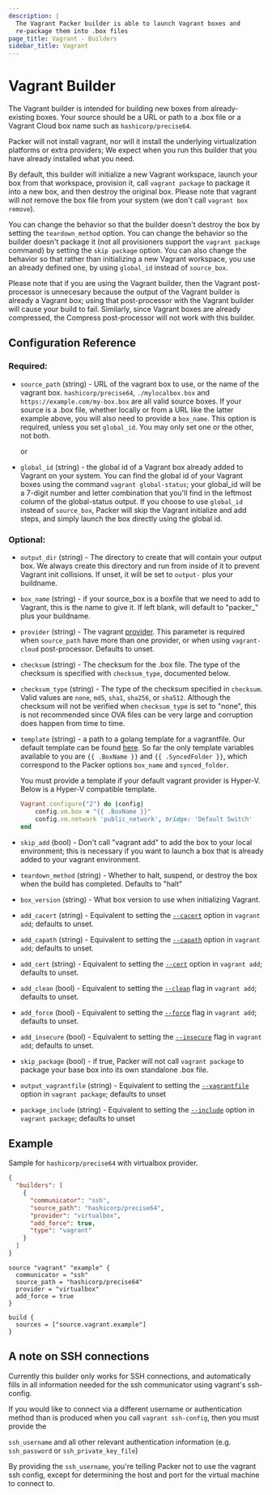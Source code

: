 ```yaml
---
description: |
  The Vagrant Packer builder is able to launch Vagrant boxes and
  re-package them into .box files
page_title: Vagrant - Builders
sidebar_title: Vagrant
---
```


# Vagrant Builder

The Vagrant builder is intended for building new boxes from already-existing
boxes. Your source should be a URL or path to a .box file or a Vagrant Cloud
box name such as `hashicorp/precise64`.

Packer will not install vagrant, nor will it install the underlying
virtualization platforms or extra providers; We expect when you run this
builder that you have already installed what you need.

By default, this builder will initialize a new Vagrant workspace, launch your
box from that workspace, provision it, call `vagrant package` to package it
into a new box, and then destroy the original box. Please note that vagrant
will _not_ remove the box file from your system (we don't call
`vagrant box remove`).

You can change the behavior so that the builder doesn't destroy the box by
setting the `teardown_method` option. You can change the behavior so the builder
doesn't package it (not all provisioners support the `vagrant package` command)
by setting the `skip package` option. You can also change the behavior so that
rather than initializing a new Vagrant workspace, you use an already defined
one, by using `global_id` instead of `source_box`.

Please note that if you are using the Vagrant builder, then the Vagrant
post-processor is unnecesary because the output of the Vagrant builder is
already a Vagrant box; using that post-processor with the Vagrant builder will
cause your build to fail. Similarly, since Vagrant boxes are already compressed,
the Compress post-processor will not work with this builder.

## Configuration Reference

### Required:

- `source_path` (string) - URL of the vagrant box to use, or the name of the
  vagrant box. `hashicorp/precise64`, `./mylocalbox.box` and
  `https://example.com/my-box.box` are all valid source boxes. If your
  source is a .box file, whether locally or from a URL like the latter example
  above, you will also need to provide a `box_name`. This option is required,
  unless you set `global_id`. You may only set one or the other, not both.

  or

- `global_id` (string) - the global id of a Vagrant box already added to Vagrant
  on your system. You can find the global id of your Vagrant boxes using the
  command `vagrant global-status`; your global_id will be a 7-digit number and
  letter combination that you'll find in the leftmost column of the
  global-status output. If you choose to use `global_id` instead of
  `source_box`, Packer will skip the Vagrant initialize and add steps, and
  simply launch the box directly using the global id.

### Optional:

- `output_dir` (string) - The directory to create that will contain
  your output box. We always create this directory and run from inside of it to
  prevent Vagrant init collisions. If unset, it will be set to `output-` plus
  your buildname.

- `box_name` (string) - if your source_box is a boxfile that we need to add
  to Vagrant, this is the name to give it. If left blank, will default to
  "packer\_" plus your buildname.

- `provider` (string) - The vagrant [provider](/docs/post-processors/vagrant).
  This parameter is required when `source_path` have more than one provider,
  or when using `vagrant-cloud` post-processor. Defaults to unset.

- `checksum` (string) - The checksum for the .box file. The type of the
  checksum is specified with `checksum_type`, documented below.

- `checksum_type` (string) - The type of the checksum specified in `checksum`.
  Valid values are `none`, `md5`, `sha1`, `sha256`, or `sha512`. Although the
  checksum will not be verified when `checksum_type` is set to "none", this is
  not recommended since OVA files can be very large and corruption does happen
  from time to time.

- `template` (string) - a path to a golang template for a
  vagrantfile. Our default template can be found
  [here](https://github.com/hashicorp/packer/blob/master/builder/vagrant/step_create_vagrantfile.go#L23-L37). So far the only template variables available to you are `{{ .BoxName }}` and
  `{{ .SyncedFolder }}`, which correspond to the Packer options `box_name` and
  `synced_folder`.

  You must provide a template if your default vagrant provider is Hyper-V.
  Below is a Hyper-V compatible template.

  ```ruby
  Vagrant.configure("2") do |config|
      config.vm.box = "{{ .BoxName }}"
      config.vm.network 'public_network', bridge: 'Default Switch'
  end
  ```

- `skip_add` (bool) - Don't call "vagrant add" to add the box to your local
  environment; this is necessary if you want to launch a box that is already
  added to your vagrant environment.

- `teardown_method` (string) - Whether to halt, suspend, or destroy the box when
  the build has completed. Defaults to "halt"

- `box_version` (string) - What box version to use when initializing Vagrant.

- `add_cacert` (string) - Equivalent to setting the
  [`--cacert`](https://www.vagrantup.com/docs/cli/box.html#cacert-certfile)
  option in `vagrant add`; defaults to unset.

- `add_capath` (string) - Equivalent to setting the
  [`--capath`](https://www.vagrantup.com/docs/cli/box.html#capath-certdir) option
  in `vagrant add`; defaults to unset.

- `add_cert` (string) - Equivalent to setting the
  [`--cert`](https://www.vagrantup.com/docs/cli/box.html#cert-certfile) option in
  `vagrant add`; defaults to unset.

- `add_clean` (bool) - Equivalent to setting the
  [`--clean`](https://www.vagrantup.com/docs/cli/box.html#clean) flag in
  `vagrant add`; defaults to unset.

- `add_force` (bool) - Equivalent to setting the
  [`--force`](https://www.vagrantup.com/docs/cli/box.html#force) flag in
  `vagrant add`; defaults to unset.

- `add_insecure` (bool) - Equivalent to setting the
  [`--insecure`](https://www.vagrantup.com/docs/cli/box.html#insecure) flag in
  `vagrant add`; defaults to unset.

- `skip_package` (bool) - if true, Packer will not call `vagrant package` to
  package your base box into its own standalone .box file.

- `output_vagrantfile` (string) - Equivalent to setting the
  [`--vagrantfile`](https://www.vagrantup.com/docs/cli/package.html#vagrantfile-file) option
  in `vagrant package`; defaults to unset

- `package_include` (string) - Equivalent to setting the
  [`--include`](https://www.vagrantup.com/docs/cli/package.html#include-x-y-z) option
  in `vagrant package`; defaults to unset

## Example

Sample for `hashicorp/precise64` with virtualbox provider.

<Tabs>
<Tab heading="JSON">

```json
{
  "builders": [
    {
      "communicator": "ssh",
      "source_path": "hashicorp/precise64",
      "provider": "virtualbox",
      "add_force": true,
      "type": "vagrant"
    }
  ]
}
```

</Tab>
<Tab heading="HCL2">

```hcl
source "vagrant" "example" {
  communicator = "ssh"
  source_path = "hashicorp/precise64"
  provider = "virtualbox"
  add_force = true
}

build {
  sources = ["source.vagrant.example"]
}
```

</Tab>
</Tabs>

## A note on SSH connections

Currently this builder only works for SSH connections, and automatically fills
in all information needed for the ssh communicator using vagrant's ssh-config.

If you would like to connect via a different username or authentication method
than is produced when you call `vagrant ssh-config`, then you must provide the

`ssh_username` and all other relevant authentication information (e.g.
`ssh_password` or `ssh_private_key_file`)

By providing the `ssh_username`, you're telling Packer not to use the vagrant
ssh config, except for determining the host and port for the virtual machine to
connect to.
